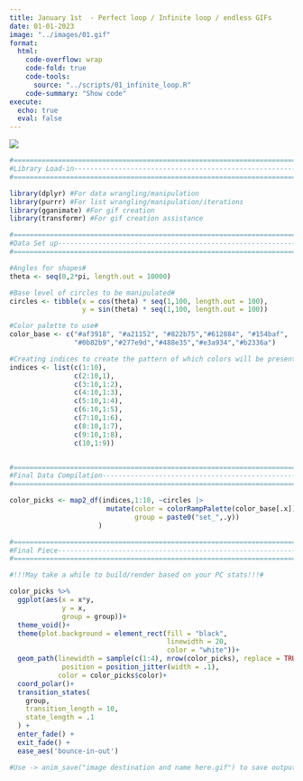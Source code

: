 ```yaml
---
title: January 1st  - Perfect loop / Infinite loop / endless GIFs
date: 01-01-2023
image: "../images/01.gif"
format:
  html:
    code-overflow: wrap
    code-fold: true
    code-tools:
      source: "../scripts/01_infinite_loop.R"
    code-summary: "Show code"
execute:
  echo: true
  eval: false
---
```


[![](/images/01.gif){fig-alt="A gif of an abstract hear-shaped mass with wings protuding from the bottom and wrapping around to the top. The image appears as if it's beating like a heart with rainbow colored changes at each pulse." fig-align="center"}](../images/01.gif)

```r
#=============================================================================#
#Library Load-in---------------------------------------------------------------
#=============================================================================#

library(dplyr) #For data wrangling/manipulation
library(purrr) #For list wrangling/manipulation/iterations
library(gganimate) #For gif creation
library(transformr) #For gif creation assistance

#=============================================================================#
#Data Set up-------------------------------------------------------------------
#=============================================================================#

#Angles for shapes#
theta <- seq(0,2*pi, length.out = 10000)

#Base level of circles to be manipulated#
circles <- tibble(x = cos(theta) * seq(1,100, length.out = 100),
                  y = sin(theta) * seq(1,100, length.out = 100))

#Color palette to use#
color_base <- c("#af3918", "#a21152", "#822b75","#612884", "#154baf",
                "#0b82b9","#277e9d","#488e35","#e3a934","#b2336a")

#Creating indices to create the pattern of which colors will be presented in a loop#            
indices <- list(c(1:10),
                c(2:10,1),
                c(3:10,1:2),
                c(4:10,1:3),
                c(5:10,1:4),
                c(6:10,1:5),
                c(7:10,1:6),
                c(8:10,1:7),
                c(9:10,1:8),
                c(10,1:9))


#=============================================================================#
#Final Data Compilation--------------------------------------------------------
#=============================================================================#

color_picks <- map2_df(indices,1:10, ~circles |>
                        mutate(color = colorRampPalette(color_base[.x])(nrow(circles)),
                               group = paste0("set_",.y))
                      )

#=============================================================================#
#Final Piece-------------------------------------------------------------------
#=============================================================================#

#!!!May take a while to build/render based on your PC stats!!!#

color_picks %>%
  ggplot(aes(x = x*y,
             y = x, 
             group = group))+
  theme_void()+
  theme(plot.background = element_rect(fill = "black", 
                                       linewidth = 20, 
                                       color = "white"))+
  geom_path(linewidth = sample(c(1:4), nrow(color_picks), replace = TRUE),
             position = position_jitter(width = .1), 
            color = color_picks$color)+
  coord_polar()+
  transition_states(
    group,
    transition_length = 10,
    state_length = .1
  ) +
  enter_fade() + 
  exit_fade() +
  ease_aes('bounce-in-out')

#Use -> anim_save("image destination and name here.gif") to save output locally

```
